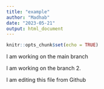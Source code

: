 ```yaml
---
title: "example"
author: "Madhab"
date: "2023-05-21"
output: html_document
---
```


```r
knitr::opts_chunk$set(echo = TRUE)
```


I am working on the main branch

I am working on the branch 2.

I am editing this file from Github
